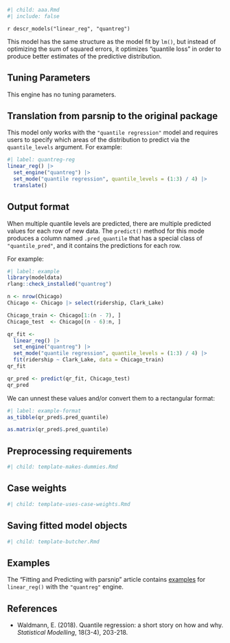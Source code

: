 ```r
#| child: aaa.Rmd
#| include: false
```

`r descr_models("linear_reg", "quantreg")`

This model has the same structure as the model fit by `lm()`, but instead of optimizing the sum of squared errors, it optimizes "quantile loss" in order to produce better estimates of the predictive distribution. 

## Tuning Parameters

This engine has no tuning parameters. 

## Translation from parsnip to the original package

This model only works with the `"quantile regression"` model and requires users to specify which areas of the distribution to predict via the `quantile_levels` argument. For example: 

```r
#| label: quantreg-reg
linear_reg() |> 
  set_engine("quantreg") |> 
  set_mode("quantile regression", quantile_levels = (1:3) / 4) |> 
  translate()
```

## Output format

When multiple quantile levels are predicted, there are multiple predicted values for each row of new data. The `predict()` method for this mode produces a column named `.pred_quantile` that has a special class of `"quantile_pred"`, and it contains the predictions for each row. 

For example: 

```r
#| label: example
library(modeldata)
rlang::check_installed("quantreg")

n <- nrow(Chicago)
Chicago <- Chicago |> select(ridership, Clark_Lake)

Chicago_train <- Chicago[1:(n - 7), ]
Chicago_test  <- Chicago[(n - 6):n, ]

qr_fit <- 
  linear_reg() |> 
  set_engine("quantreg") |> 
  set_mode("quantile regression", quantile_levels = (1:3) / 4) |> 
  fit(ridership ~ Clark_Lake, data = Chicago_train)
qr_fit

qr_pred <- predict(qr_fit, Chicago_test)
qr_pred
```

We can unnest these values and/or convert them to a rectangular format:  

```r
#| label: example-format
as_tibble(qr_pred$.pred_quantile)

as.matrix(qr_pred$.pred_quantile)
```

## Preprocessing requirements

```r
#| child: template-makes-dummies.Rmd
```

## Case weights

```r
#| child: template-uses-case-weights.Rmd
```

## Saving fitted model objects

```r
#| child: template-butcher.Rmd
```

## Examples 

The "Fitting and Predicting with parsnip" article contains [examples](https://parsnip.tidymodels.org/articles/articles/Examples.html#linear-reg-quantreg) for `linear_reg()` with the `"quantreg"` engine.

## References

 - Waldmann, E. (2018). Quantile regression: a short story on how and why. _Statistical Modelling_, 18(3-4), 203-218.
